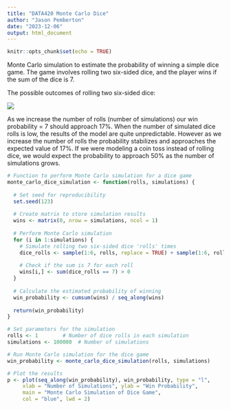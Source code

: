 ```yaml
---
title: "DATA420 Monte Carlo Dice"
author: "Jason Pemberton"
date: "2023-12-06"
output: html_document
---
```


```r
knitr::opts_chunk$set(echo = TRUE)
```

Monte Carlo simulation to estimate the probability of winning a simple dice game. The game involves rolling two six-sided dice, and the player wins if the sum of the dice is 7.

The possible outcomes of rolling two six-sided dice:

![](images/dice_roll2.jpg)

As we increase the number of rolls (number of simulations) our win probability = 7 should approach 17%. When the number of simulated dice rolls is low, the results of the model are quite unpredictable. However as we increase the number of rolls the probability stabilizes and approaches the expected value of 17%. If we were modeling a coin toss instead of rolling dice, we would expect the probability to approach 50% as the number of simulations grows.

```r
# Function to perform Monte Carlo simulation for a dice game
monte_carlo_dice_simulation <- function(rolls, simulations) {
  
  # Set seed for reproducibility
  set.seed(123)
  
  # Create matrix to store simulation results
  wins <- matrix(0, nrow = simulations, ncol = 1)
  
  # Perform Monte Carlo simulation
  for (i in 1:simulations) {
    # Simulate rolling two six-sided dice 'rolls' times
    dice_rolls <- sample(1:6, rolls, replace = TRUE) + sample(1:6, rolls, replace = TRUE)
    
    # Check if the sum is 7 for each roll
    wins[i,] <- sum(dice_rolls == 7) > 0
  }
  
  # Calculate the estimated probability of winning
  win_probability <- cumsum(wins) / seq_along(wins)
  
  return(win_probability)
}

# Set parameters for the simulation
rolls <- 1        # Number of dice rolls in each simulation
simulations <- 100000  # Number of simulations

# Run Monte Carlo simulation for the dice game
win_probability <- monte_carlo_dice_simulation(rolls, simulations)

# Plot the results
p <- plot(seq_along(win_probability), win_probability, type = "l", 
     xlab = "Number of Simulations", ylab = "Win Probability",
     main = "Monte Carlo Simulation of Dice Game",
     col = "blue", lwd = 2)
```
